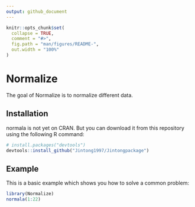 ```yaml
---
output: github_document
---
```


<!-- README.md is generated from README.Rmd. Please edit that file -->

```r
knitr::opts_chunk$set(
  collapse = TRUE,
  comment = "#>",
  fig.path = "man/figures/README-",
  out.width = "100%"
)
```

# Normalize

<!-- badges: start -->
<!-- badges: end -->

The goal of Normalize is to normalize different data.

## Installation

normala is not yet on CRAN. But you can download it from this repository using the following R command:

``` r
# install.packages("devtools")
devtools::install_github("Jintong1997/Jintongpackage")
```
## Example

This is a basic example which shows you how to solve a common problem:

```r
library(Normalize)
normala(1:22)
```


